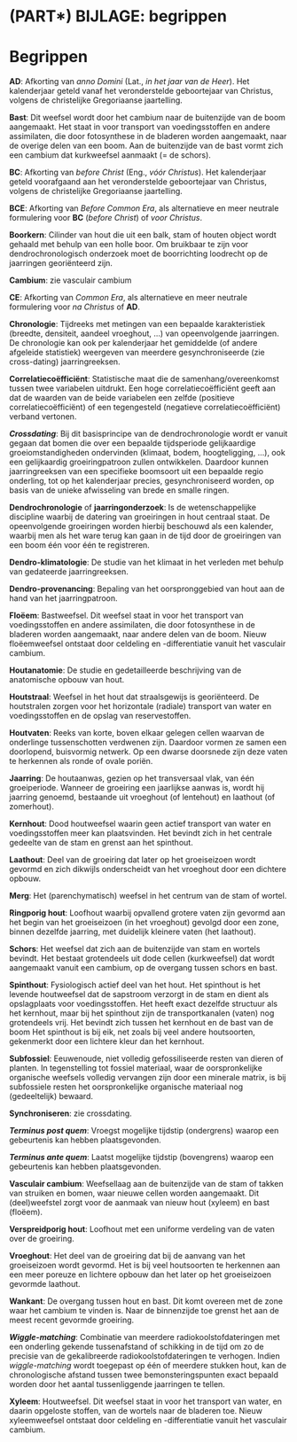 # (PART\*) BIJLAGE: begrippen {-}

# **Begrippen** {-}


**AD**: Afkorting van _anno Domini_ (Lat., *in het jaar van de Heer*). Het kalenderjaar geteld vanaf het veronderstelde geboortejaar van Christus, volgens de christelijke Gregoriaanse jaartelling.

**Bast**: Dit weefsel wordt door het cambium naar de buitenzijde van de boom aangemaakt. Het staat in voor transport van voedingsstoffen en andere assimilaten, die door fotosynthese in de bladeren worden aangemaakt, naar de overige delen van een boom. Aan de buitenzijde van de bast vormt zich een cambium dat kurkweefsel aanmaakt (= de schors).

**BC**: Afkorting van _before Christ_ (Eng., *vóór Christus*). Het kalenderjaar geteld voorafgaand aan het veronderstelde geboortejaar van Christus, volgens de christelijke Gregoriaanse jaartelling. 

**BCE**: Afkorting van _Before Common Era_, als alternatieve en meer neutrale formulering voor **BC** (*before Christ*) of *voor Christus*.

**Boorkern**: Cilinder van hout die uit een balk, stam of houten object wordt gehaald met behulp van een holle boor. Om bruikbaar te zijn voor dendrochronologisch onderzoek moet de boorrichting loodrecht op de jaarringen georiënteerd zijn.

**Cambium**: zie vasculair cambium

**CE**: Afkorting van _Common Era_, als alternatieve en meer neutrale formulering voor *na Christus* of **AD**.

**Chronologie**: Tijdreeks met metingen van een bepaalde karakteristiek (breedte, densiteit, aandeel vroeghout, …) van opeenvolgende jaarringen. De chronologie kan ook per kalenderjaar het gemiddelde (of andere afgeleide statistiek) weergeven van meerdere gesynchroniseerde (zie cross-dating) jaarringreeksen.

**Correlatiecoëfficiënt**: Statistische maat die de samenhang/overeenkomst tussen twee variabelen uitdrukt. Een hoge correlatiecoëfficiënt geeft aan dat de waarden van de beide variabelen een zelfde (positieve correlatiecoëfficiënt) of een tegengesteld (negatieve correlatiecoëfficiënt) verband vertonen.

***Crossdating***: Bij dit basisprincipe van de dendrochronologie wordt er vanuit gegaan dat bomen die over een bepaalde tijdsperiode gelijkaardige groeiomstandigheden ondervinden (klimaat, bodem, hoogteligging, …), ook een gelijkaardig groeiringpatroon zullen ontwikkelen. Daardoor kunnen jaarringreeksen van een specifieke boomsoort uit een bepaalde regio onderling, tot op het kalenderjaar precies, gesynchroniseerd worden, op basis van de unieke afwisseling van brede en smalle ringen.

**Dendrochronologie** of **jaarringonderzoek**: Is de wetenschappelijke discipline waarbij de datering van groeiringen in hout centraal staat. De opeenvolgende groeiringen worden hierbij beschouwd als een kalender, waarbij men als het ware terug kan gaan in de tijd door de groeiringen van een boom één voor één te registreren.

**Dendro-klimatologie**: De studie van het klimaat in het verleden met behulp van gedateerde jaarringreeksen.

**Dendro-provenancing**: Bepaling van het oorspronggebied van hout aan de hand van het jaarringpatroon. 

**Floëem**: Bastweefsel. Dit weefsel staat in voor het transport van voedingsstoffen en andere assimilaten, die door fotosynthese in de bladeren worden aangemaakt, naar andere delen van de boom. Nieuw floëemweefsel ontstaat door celdeling en -differentiatie vanuit het vasculair cambium.

**Houtanatomie**: De studie en gedetailleerde beschrijving van de anatomische opbouw van hout.

**Houtstraal**: Weefsel in het hout dat straalsgewijs is georiënteerd. De houtstralen zorgen voor het horizontale (radiale) transport van water en voedingsstoffen en de opslag van reservestoffen.

**Houtvaten**: Reeks van korte, boven elkaar gelegen cellen waarvan de onderlinge tussenschotten verdwenen zijn. Daardoor vormen ze samen een doorlopend, buisvormig netwerk. Op een dwarse doorsnede zijn deze vaten te herkennen als ronde of ovale poriën.

**Jaarring**: De houtaanwas, gezien op het transversaal vlak, van één groeiperiode. Wanneer de groeiring een jaarlijkse aanwas is, wordt hij jaarring genoemd, bestaande uit vroeghout (of lentehout) en laathout (of zomerhout).

**Kernhout**: Dood houtweefsel waarin geen actief transport van water en voedingsstoffen meer kan plaatsvinden. Het bevindt zich in het centrale gedeelte van de stam en grenst aan het spinthout.

**Laathout**: Deel van de groeiring dat later op het groeiseizoen wordt gevormd en zich dikwijls onderscheidt van het vroeghout door een dichtere opbouw.

**Merg**: Het (parenchymatisch) weefsel in het centrum van de stam of wortel.

**Ringporig hout**: Loofhout waarbij opvallend grotere vaten zijn gevormd aan het begin van het groeiseizoen (in het vroeghout) gevolgd door een zone, binnen dezelfde jaarring, met duidelijk kleinere vaten (het laathout).

**Schors**: Het weefsel dat zich aan de buitenzijde van stam en wortels bevindt. Het bestaat grotendeels uit dode cellen (kurkweefsel) dat wordt aangemaakt vanuit een cambium, op de overgang tussen schors en bast.

**Spinthout**: Fysiologisch actief deel van het hout. Het spinthout is het levende houtweefsel dat de sapstroom verzorgt in de stam en dient als opslagplaats voor voedingsstoffen. Het heeft exact dezelfde structuur als het kernhout, maar bij het spinthout zijn de transportkanalen (vaten) nog grotendeels vrij. Het bevindt zich tussen het kernhout en de bast van de boom Het spinthout is bij eik, net zoals bij veel andere houtsoorten, gekenmerkt door een lichtere kleur dan het kernhout.

**Subfossiel**: Eeuwenoude, niet volledig gefossiliseerde resten van dieren of planten. In tegenstelling tot fossiel materiaal, waar de oorspronkelijke organische weefsels volledig vervangen zijn door een minerale matrix, is bij subfossiele resten het oorspronkelijke organische materiaal nog (gedeeltelijk) bewaard.

**Synchroniseren**: zie crossdating.

***Terminus post quem***: Vroegst mogelijke tijdstip (ondergrens) waarop een gebeurtenis kan hebben plaatsgevonden.

***Terminus ante quem***: Laatst mogelijke tijdstip (bovengrens) waarop een gebeurtenis kan hebben plaatsgevonden.

**Vasculair cambium**: Weefsellaag aan de buitenzijde van de stam of takken van struiken en bomen, waar nieuwe cellen worden aangemaakt. Dit (deel)weefstel zorgt voor de aanmaak van nieuw hout (xyleem) en bast (floëem).

**Verspreidporig hout**: Loofhout met een uniforme verdeling van de vaten over de groeiring.

**Vroeghout**: Het deel van de groeiring dat bij de aanvang van het groeiseizoen wordt gevormd. Het is bij veel houtsoorten te herkennen aan een meer poreuze en lichtere opbouw dan het later op het groeiseizoen gevormde laathout.

**Wankant**: De overgang tussen hout en bast. Dit komt overeen met de zone waar het cambium te vinden is. Naar de binnenzijde toe grenst het aan de meest recent gevormde groeiring.

***Wiggle-matching***: Combinatie van meerdere radiokoolstofdateringen met een onderling gekende tussenafstand of schikking in de tijd om zo de precisie van de gekalibreerde radiokoolstofdateringen te verhogen. Indien _wiggle-matching_ wordt toegepast op één of meerdere stukken hout, kan de chronologische afstand tussen twee bemonsteringspunten exact bepaald worden door het aantal tussenliggende jaarringen te tellen.

**Xyleem**: Houtweefsel. Dit weefsel staat in voor het transport van water, en daarin opgeloste stoffen, van de wortels naar de bladeren toe. Nieuw xyleemweefsel ontstaat door celdeling en -differentiatie vanuit het vasculair cambium.
